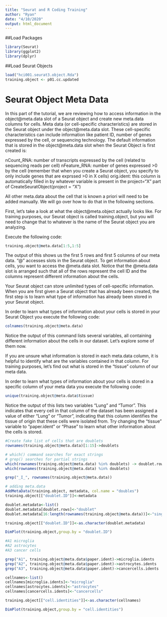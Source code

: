 ```yaml
---
title: "Seurat and R Coding Training"
author: "Ryan"
date: "4/10/2020"
output: html_document
---
```


##Load Packages

```r
library(Seurat)
library(ggplot2)
library(dplyr)
```

##Load Seurat Objects

```r
load("hci001.seurat3.object.Rda")
training.object <- p01.cc.updated
```

# Seurat Object Meta Data

In this part of the tutorial, we are reviewing how to access information in the object@meta.data slot of a Seurat object and create new meta.data columns for cells. Meta data (or cell-specific characteristics) are stored in the Seurat object under the object@meta.data slot. These cell-specific characteristics can include information like patient ID, number of genes expressed by the cell, or sequencing technology. The default information that is stored in the object@meta.data slot when the Seurat Object is first created is:

nCount_RNA: number of transcripts expressed by the cell (related to sequencing reads per cell)
nFeature_RNA: number of genes expressed >0 by the cell (remember that when you create a Seurat object, you specify to only include genes that are exprssed >0 in X cells)
orig.ident: this column is automatically filled in by whatever variable is present in the project="X" part of CreateSeuratObject(project = "X")

All other meta.data about the cell that is known a priori will need to be added manually. We will go over how to do that in the following sections.

First, let's take a look at what the object@meta.object actually looks like. For training purposes, our Seurat object is called training.object, but you will need to change that to whatever is the name of the Seurat object you are analyzing.

Execute the following code:

```r
training.object@meta.data[1:5,1:5]
```

The output of this shows us the first 5 rows and first 5 columns of our meta data. "@" accesses slots in the Seurat object. To get information about cells, you want to access the @meta.data slot. Notice that the @meta.data slot is arranged such that all of the rows represent the cell ID and the columns represent different information about the cells.

Your Seurat object can store unlimited types of cell-specific information. When you are first given a Seurat object that has already been created, the first step is to learn what type of information has already been stored in your Seurat object.

In order to learn what types of information about your cells is stored in your Seurat Object you execute the following code: 

```r
colnames(training.object@meta.data)
```

Notice the output of this command lists several variables, all containing different information about the cells in our dataset. Let's explore some of them now.

If you are unsure what information is stored in each meta.data column, it is helpful to identify what are the variables contained in that column. For training purposes, let's find out what is stored in the "tissue" column of our meta data.

In order to learn what types of information about your cells is stored in a specific column of your meta data you execute the following code: 

```r
unique(training.object@meta.data$tissue)
```

Notice the output of this lists two variables "Lung" and "Tumor". This indicates that every cell in that column of the dataset has been assigned a value of either "Lung" or "Tumor", indicating that this column identifies the tissue of origin that these cells were isolated from. Try changing the "tissue" variable to "paper.ident" or "Phase" to learn what other information about the cells is stored.

```r
#Create fake list of cells that are doublets
rownames(training.object@meta.data)[1:15]->doublets

# which() command searches for exact strings
# grep() searches for partial strings
which(rownames(training.object@meta.data) %in% doublets) -> doublet.rows
which(rownames(training.object@meta.data) %in% doublets)

grep("_I_", rownames(training.object@meta.data))

# adding meta.data
AddMetaData(training.object, metadata, col.name = "doubles")
training.object[["doublet.ID"]]<-metadata

doublet.metadata<-list()
doublet.metadata[doublet.rows]<-"doublet"
doublet.metadata[16:length(rownames(training.object@meta.data))]<-"singlets"

training.object[["doublet.ID"]]<-as.character(doublet.metadata)

DimPlot(training.object,group.by = "doublet.ID")

#A1 microglia
#A2 astrocytes
#A3 cancer cells

grep("A1", training.object@meta.data$paper.ident)->microglia.idents
grep("A2", training.object@meta.data$paper.ident)->astrocytes.idents
grep("A3", training.object@meta.data$paper.ident)->cancercells.idents

cellnames<-list()
cellnames[microglia.idents]<-"microglia"
cellnames[astrocytes.idents]<-"astrocytes"
cellnames[cancercells.idents]<-"cancercells"

training.object[["cell.identities"]]<-as.character(cellnames)

DimPlot(training.object,group.by = "cell.identities")

```